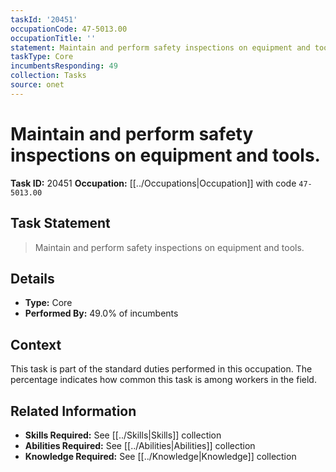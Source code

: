 ```yaml
---
taskId: '20451'
occupationCode: 47-5013.00
occupationTitle: ''
statement: Maintain and perform safety inspections on equipment and tools.
taskType: Core
incumbentsResponding: 49
collection: Tasks
source: onet
---
```

# Maintain and perform safety inspections on equipment and tools.

**Task ID:** 20451
**Occupation:** [[../Occupations|Occupation]] with code `47-5013.00`

## Task Statement

> Maintain and perform safety inspections on equipment and tools.

## Details

- **Type:** Core
- **Performed By:** 49.0% of incumbents

## Context

This task is part of the standard duties performed in this occupation. The percentage indicates how common this task is among workers in the field.

## Related Information

- **Skills Required:** See [[../Skills|Skills]] collection
- **Abilities Required:** See [[../Abilities|Abilities]] collection
- **Knowledge Required:** See [[../Knowledge|Knowledge]] collection
